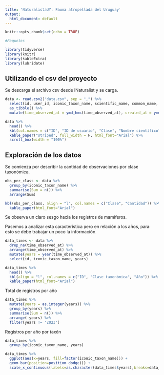 ```yaml
---
title: 'NaturalistaUY: Fauna atropellada del Uruguay'
output:
  html_document: default
---
```


```r
knitr::opts_chunk$set(echo = TRUE)
```

```r
#Paquetes

library(tidyverse)
library(knitr)
library(kableExtra)
library(lubridate)
```

## Utilizando el csv del proyecto

Se descarga el archivo csv desde iNaturalist y se carga.

```r
data <- read.csv2("data.csv", sep = ",") %>% 
  select(id, user_id, iconic_taxon_name, scientific_name, common_name, quality_grade, latitude, longitude, time_observed_at, created_at, tag_list, description, license, url) %>% 
  as_tibble() %>%
  mutate(time_observed_at = ymd_hms(time_observed_at), created_at = ymd_hms(created_at))
```

```r
data %>% 
  head() %>% 
  kbl(col.names = c("ID", "ID de usuario", "Clase", "Nombre científico", "Nombre común", "Grado de calidad", "Latitud", "Longitud", "Observado", "Creado", "Lista de tags", "Descripción", "Licencia", "URL")) %>% 
  kable_paper("striped", full_width = F, html_font="Arial") %>%
  scroll_box(width = "100%")
```

## Exploración de los datos

Se comienza por describir la cantidad de observaciones por clase taxonómica.

```r
obs_per_class <- data %>% 
  group_by(iconic_taxon_name) %>% 
  summarise(Sum = n()) %>% 
  arrange(Sum)
```
```r
kbl(obs_per_class, align = "l", col.names = c("Clase", "Cantidad")) %>%
  kable_paper(html_font="Arial")
```

Se observa un claro sesgo hacia los registros de mamíferos.


Pasemos a analizar esta característica pero en relación a los años, para esto se debe trabajar un poco la información.


```r
data_times <- data %>%
  drop_na(time_observed_at) %>% 
  arrange(time_observed_at) %>%
  mutate(years = year(time_observed_at)) %>% 
  select(id, iconic_taxon_name, years) 
```


```r
data_times %>% 
  head() %>% 
  kbl(align = "l", col.names = c("ID", "Clase taxonómica", "Año")) %>%
  kable_paper(html_font="Arial")
```

Total de registros por año
```r
data_times %>%
  mutate(years = as.integer(years)) %>% 
  group_by(years) %>%
  summarise(Sum = n()) %>% 
  arrange(-years) %>%
  filter(years != '2023')
```
Registros por año por taxón

```r
data_times %>%
  group_by(iconic_taxon_name, years)
```



```r
data_times %>% 
  ggplot(aes(x=years, fill=factor(iconic_taxon_name))) +
  geom_bar(position=position_dodge()) +
  scale_x_continuous(labels=as.character(data_times$years),breaks=data_times$years)
```







